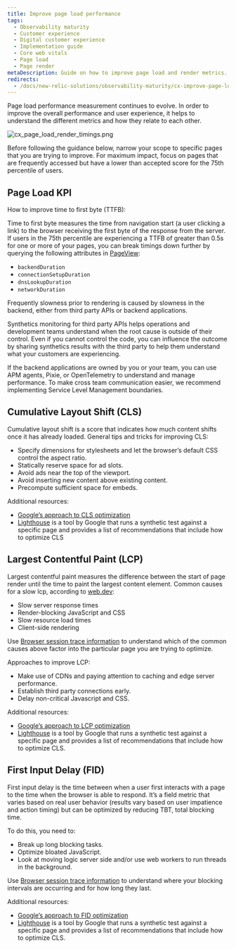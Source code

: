 ```yaml
---
title: Improve page load performance
tags:
  - Observability maturity
  - Customer experience
  - Digital customer experience
  - Implementation guide
  - Core web vitals
  - Page load
  - Page render
metaDescription: Guide on how to improve page load and render metrics.
redirects:
  - /docs/new-relic-solutions/observability-maturity/cx-improve-page-load
---
```



Page load performance measurement continues to evolve. In order to improve the overall performance and user experience, it helps to understand the different metrics and how they relate to each other.

<img
  src={cxPageLoadRenderTimings}
  title="Page Load and Render Timings"
  alt="cx_page_load_render_timings.png"
/>

Before following the guidance below, narrow your scope to specific pages that you are trying to improve. For maximum impact, focus on pages that are frequently accessed but have a lower than accepted score for the 75th percentile of users.

## Page Load KPI

How to improve time to first byte (TTFB):

Time to first byte measures the time from navigation start (a user clicking a link) to the browser receiving the first byte of the response from the server. If users in the 75th percentile are experiencing a TTFB of greater than 0.5s for one or more of your pages, you can break timings down further by querying the following attributes in [PageView](https://docs.newrelic.com/attribute-dictionary/?dataSource=Browser+agent&event=PageView):

* `backendDuration`
* `connectionSetupDuration`
* `dnsLookupDuration`
* `networkDuration`

Frequently slowness prior to rendering is caused by slowness in the backend, either from third party APIs or backend applications.

Synthetics monitoring for third party APIs helps operations and development teams understand when the root cause is outside of their control. Even if you cannot control the code, you can influence the outcome by sharing synthetics results with the third party to help them understand what your customers are experiencing.

If the backend applications are owned by you or your team, you can use APM agents, Pixie, or OpenTelemetry to understand and manage performance. To make cross team communication easier, we recommend implementing Service Level Management boundaries.

## Cumulative Layout Shift (CLS)

Cumulative layout shift is a score that indicates how much content shifts once it has already loaded. General tips and tricks for improving CLS:

* Specify dimensions for stylesheets and let the browser’s default CSS control the aspect ratio.
* Statically reserve space for ad slots.
* Avoid ads near the top of the viewport.
* Avoid inserting new content above existing content.
* Precompute sufficient space for embeds.

Additional resources:

* [Google’s approach to CLS optimization](https://web.dev/optimize-cls/)
* [Lighthouse](https://developers.google.com/web/tools/lighthouse) is a tool by Google that runs a synthetic test against a specific page and provides a list of recommendations that include how to optimize CLS

## Largest Contentful Paint (LCP)

Largest contentful paint measures the difference between the start of page render until the time to paint the largest content element. Common causes for a slow lcp, according to [web.dev](https://web.dev):

* Slow server response times
* Render-blocking JavaScript and CSS
* Slow resource load times
* Client-side rendering

Use [Browser session trace information](/docs/browser/browser-monitoring/browser-pro-features/session-traces-explore-webpages-life-cycle/) to understand which of the common causes above factor into the particular page you are trying to optimize.

Approaches to improve LCP:

* Make use of CDNs and paying attention to caching and edge server performance.
* Establish third party connections early.
* Delay non-critical Javascript and CSS.

Additional resources:

* [Google’s approach to LCP optimization](https://web.dev/optimize-lcp/)
* [Lighthouse](https://developers.google.com/web/tools/lighthouse) is a tool by Google that runs a synthetic test against a specific page and provides a list of recommendations that include how to optimize CLS.

## First Input Delay (FID)

First input delay is the time between when a user first interacts with a page to the time when the browser is able to respond. It’s a field metric that varies based on real user behavior (results vary based on user impatience and action timing) but can be optimized by reducing TBT, total blocking time.

To do this, you need to:

* Break up long blocking tasks.
* Optimize bloated JavaScript.
* Look at moving logic server side and/or use web workers to run threads in the background.

Use [Browser session trace information](/docs/browser/browser-monitoring/browser-pro-features/session-traces-explore-webpages-life-cycle/) to understand where your blocking intervals are occurring and for how long they last.

Additional resources:

* [Google’s approach to FID optimization](https://web.dev/optimize-fid/)
* [Lighthouse](https://developers.google.com/web/tools/lighthouse) is a tool by Google that runs a synthetic test against a specific page and provides a list of recommendations that include how to optimize CLS.
